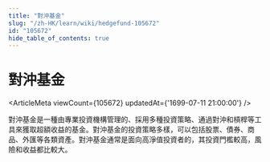 ```yaml
---
title: "對沖基金"
slug: "/zh-HK/learn/wiki/hedgefund-105672"
id: "105672"
hide_table_of_contents: true
---
```



# 對沖基金

<ArticleMeta viewCount={105672} updatedAt={'1699-07-11 21:00:00'} />

對沖基金是一種由專業投資機構管理的、採用多種投資策略、通過對沖和槓桿等工具來獲取超額收益的基金。對沖基金的投資策略多樣，可以包括股票、債券、商品、外匯等各類資產。對沖基金通常是面向高淨值投資者的，其投資門檻較高，風險和收益都比較大。
